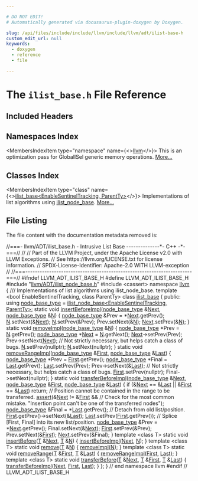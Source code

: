 ```yaml
---

# DO NOT EDIT!
# Automatically generated via docusaurus-plugin-doxygen by Doxygen.

slug: /api/files/include/include/llvm/include/llvm/adt/ilist-base-h
custom_edit_url: null
keywords:
  - doxygen
  - reference
  - file

---
```





# The `ilist_base.h` File Reference

<DoxygenPage pluginConfig={pluginConfig}>



## Included Headers

<IncludesList>
<IncludesListItem
  filePath="llvm/ADT/ilist_node_base.h"
  permalink="/docs/api/files/include/include/llvm/include/llvm/adt/ilist-node-base-h"
  isLocal="true" />
<IncludesListItem
  filePath="cassert"
  permalink=""
  isLocal="false" />
</IncludesList>

## Namespaces Index

<MembersIndex>

<MembersIndexItem
  type="namespace"
  name={<><a href="/docs/api/namespaces/llvm">llvm</a></>}>
This is an optimization pass for GlobalISel generic memory operations. <a href="/docs/api/namespaces/llvm/#details">More...</a>
</MembersIndexItem>

</MembersIndex>

## Classes Index

<MembersIndex>

<MembersIndexItem
  type="class"
  name={<><a href="/docs/api/classes/llvm/ilist-base">ilist_base&lt;EnableSentinelTracking, ParentTy&gt;</a></>}>
Implementations of list algorithms using <a href="/docs/api/classes/llvm/ilist-node-base">ilist&#95;node&#95;base</a>. <a href="/docs/api/classes/llvm/ilist-base/#details">More...</a>
</MembersIndexItem>

</MembersIndex>


## File Listing

The file content with the documentation metadata removed is:

<ProgramListing>

<Link id="l00001" /><CodeLine lineNumber="1"><Highlight kind="comment">//===- llvm/ADT/ilist&#95;base.h - Intrusive List Base --------------&#42;- C++ -&#42;-===//</Highlight><Highlight kind="normal"></Highlight></CodeLine>
<Link id="l00002" /><CodeLine lineNumber="2"><Highlight kind="normal"></Highlight><Highlight kind="comment">//</Highlight><Highlight kind="normal"></Highlight></CodeLine>
<Link id="l00003" /><CodeLine lineNumber="3"><Highlight kind="normal"></Highlight><Highlight kind="comment">// Part of the LLVM Project, under the Apache License v2.0 with LLVM Exceptions.</Highlight><Highlight kind="normal"></Highlight></CodeLine>
<Link id="l00004" /><CodeLine lineNumber="4"><Highlight kind="normal"></Highlight><Highlight kind="comment">// See https://llvm.org/LICENSE.txt for license information.</Highlight><Highlight kind="normal"></Highlight></CodeLine>
<Link id="l00005" /><CodeLine lineNumber="5"><Highlight kind="normal"></Highlight><Highlight kind="comment">// SPDX-License-Identifier: Apache-2.0 WITH LLVM-exception</Highlight><Highlight kind="normal"></Highlight></CodeLine>
<Link id="l00006" /><CodeLine lineNumber="6"><Highlight kind="normal"></Highlight><Highlight kind="comment">//</Highlight><Highlight kind="normal"></Highlight></CodeLine>
<Link id="l00007" /><CodeLine lineNumber="7"><Highlight kind="normal"></Highlight><Highlight kind="comment">//===----------------------------------------------------------------------===//</Highlight><Highlight kind="normal"></Highlight></CodeLine>
<Link id="l00008" /><CodeLine lineNumber="8"><Highlight kind="normal"></Highlight></CodeLine>
<Link id="l00009" /><CodeLine lineNumber="9"><Highlight kind="normal"></Highlight><Highlight kind="preprocessor">#ifndef LLVM&#95;ADT&#95;ILIST&#95;BASE&#95;H</Highlight><Highlight kind="normal"></Highlight></CodeLine>
<Link id="l00010" /><CodeLine lineNumber="10"><Highlight kind="normal"></Highlight><Highlight kind="preprocessor">#define LLVM&#95;ADT&#95;ILIST&#95;BASE&#95;H</Highlight><Highlight kind="normal"></Highlight></CodeLine>
<Link id="l00011" /><CodeLine lineNumber="11"><Highlight kind="normal"></Highlight></CodeLine>
<Link id="l00012" /><CodeLine lineNumber="12"><Highlight kind="normal"></Highlight><Highlight kind="preprocessor">#include &quot;<a href="/docs/api/files/include/include/llvm/include/llvm/adt/ilist-node-base-h">llvm/ADT/ilist&#95;node&#95;base.h</a>&quot;</Highlight><Highlight kind="normal"></Highlight></CodeLine>
<Link id="l00013" /><CodeLine lineNumber="13"><Highlight kind="normal"></Highlight><Highlight kind="preprocessor">#include &lt;cassert&gt;</Highlight><Highlight kind="normal"></Highlight></CodeLine>
<Link id="l00014" /><CodeLine lineNumber="14"><Highlight kind="normal"></Highlight></CodeLine>
<Link id="l00015" /><CodeLine lineNumber="15"><Highlight kind="normal"></Highlight><Highlight kind="keyword">namespace </Highlight><Highlight kind="normal"><a href="/docs/api/namespaces/llvm">llvm</a> &#123;</Highlight></CodeLine>
<Link id="l00016" /><CodeLine lineNumber="16"><Highlight kind="normal"></Highlight><Highlight kind="comment"></Highlight></CodeLine>
<Link id="l00017" /><CodeLine lineNumber="17"><Highlight kind="comment">/// Implementations of list algorithms using ilist&#95;node&#95;base.</Highlight><Highlight kind="normal"></Highlight></CodeLine>
<Link id="l00018" /><CodeLine lineNumber="18" lineLink="/docs/api/classes/llvm/ilist-base"><Highlight kind="normal"></Highlight><Highlight kind="keyword">template</Highlight><Highlight kind="normal"> &lt;</Highlight><Highlight kind="keywordtype">bool</Highlight><Highlight kind="normal"> EnableSentinelTracking, </Highlight><Highlight kind="keyword">class</Highlight><Highlight kind="normal"> ParentTy&gt; </Highlight><Highlight kind="keyword">class </Highlight><Highlight kind="normal"><a href="/docs/api/classes/llvm/ilist-base">ilist&#95;base</a> &#123;</Highlight></CodeLine>
<Link id="l00019" /><CodeLine lineNumber="19"><Highlight kind="normal"></Highlight><Highlight kind="keyword">public</Highlight><Highlight kind="normal">:</Highlight></CodeLine>
<Link id="l00020" /><CodeLine lineNumber="20" lineLink="/docs/api/classes/llvm/ilist-base/#abe47d4fa96e6631c02fcb0131369338b"><Highlight kind="normal">  </Highlight><Highlight kind="keyword">using </Highlight><Highlight kind="normal"><a href="/docs/api/classes/llvm/ilist-base/#abe47d4fa96e6631c02fcb0131369338b">node&#95;base&#95;type</a> = <a href="/docs/api/classes/llvm/ilist-node-base">ilist&#95;node&#95;base&lt;EnableSentinelTracking, ParentTy&gt;</a>;</Highlight></CodeLine>
<Link id="l00021" /><CodeLine lineNumber="21"><Highlight kind="normal"></Highlight></CodeLine>
<Link id="l00022" /><CodeLine lineNumber="22" lineLink="/docs/api/classes/llvm/ilist-base/#a85aca1fb71993a8a1110e0138e8b1616"><Highlight kind="normal">  </Highlight><Highlight kind="keyword">static</Highlight><Highlight kind="normal"> </Highlight><Highlight kind="keywordtype">void</Highlight><Highlight kind="normal"> <a href="/docs/api/classes/llvm/ilist-base/#a85aca1fb71993a8a1110e0138e8b1616">insertBeforeImpl</a>(<a href="/docs/api/classes/llvm/ilist-base/#abe47d4fa96e6631c02fcb0131369338b">node&#95;base&#95;type</a> &amp;<a href="/docs/api/namespaces/llvm/#ab13c360340346d082b959b8cd79f2c1a">Next</a>, <a href="/docs/api/classes/llvm/ilist-base/#abe47d4fa96e6631c02fcb0131369338b">node&#95;base&#95;type</a> &amp;<a href="/docs/api/files/lib/lib/support/regcomp-c/#a0240ac851181b84ac374872dc5434ee4">N</a>) &#123;</Highlight></CodeLine>
<Link id="l00023" /><CodeLine lineNumber="23"><Highlight kind="normal">    <a href="/docs/api/classes/llvm/ilist-base/#abe47d4fa96e6631c02fcb0131369338b">node&#95;base&#95;type</a> &amp;Prev = &#42;<a href="/docs/api/namespaces/llvm/#ab13c360340346d082b959b8cd79f2c1a">Next</a>.getPrev();</Highlight></CodeLine>
<Link id="l00024" /><CodeLine lineNumber="24"><Highlight kind="normal">    <a href="/docs/api/files/lib/lib/support/regcomp-c/#a0240ac851181b84ac374872dc5434ee4">N</a>.setNext(&amp;<a href="/docs/api/namespaces/llvm/#ab13c360340346d082b959b8cd79f2c1a">Next</a>);</Highlight></CodeLine>
<Link id="l00025" /><CodeLine lineNumber="25"><Highlight kind="normal">    <a href="/docs/api/files/lib/lib/support/regcomp-c/#a0240ac851181b84ac374872dc5434ee4">N</a>.setPrev(&amp;Prev);</Highlight></CodeLine>
<Link id="l00026" /><CodeLine lineNumber="26"><Highlight kind="normal">    Prev.setNext(&amp;<a href="/docs/api/files/lib/lib/support/regcomp-c/#a0240ac851181b84ac374872dc5434ee4">N</a>);</Highlight></CodeLine>
<Link id="l00027" /><CodeLine lineNumber="27"><Highlight kind="normal">    <a href="/docs/api/namespaces/llvm/#ab13c360340346d082b959b8cd79f2c1a">Next</a>.setPrev(&amp;<a href="/docs/api/files/lib/lib/support/regcomp-c/#a0240ac851181b84ac374872dc5434ee4">N</a>);</Highlight></CodeLine>
<Link id="l00028" /><CodeLine lineNumber="28"><Highlight kind="normal">  &#125;</Highlight></CodeLine>
<Link id="l00029" /><CodeLine lineNumber="29"><Highlight kind="normal"></Highlight></CodeLine>
<Link id="l00030" /><CodeLine lineNumber="30" lineLink="/docs/api/classes/llvm/ilist-base/#ad192ebc3fb2e80bae6d62b0f80446ae5"><Highlight kind="normal">  </Highlight><Highlight kind="keyword">static</Highlight><Highlight kind="normal"> </Highlight><Highlight kind="keywordtype">void</Highlight><Highlight kind="normal"> <a href="/docs/api/classes/llvm/ilist-base/#ad192ebc3fb2e80bae6d62b0f80446ae5">removeImpl</a>(<a href="/docs/api/classes/llvm/ilist-base/#abe47d4fa96e6631c02fcb0131369338b">node&#95;base&#95;type</a> &amp;<a href="/docs/api/files/lib/lib/support/regcomp-c/#a0240ac851181b84ac374872dc5434ee4">N</a>) &#123;</Highlight></CodeLine>
<Link id="l00031" /><CodeLine lineNumber="31"><Highlight kind="normal">    <a href="/docs/api/classes/llvm/ilist-base/#abe47d4fa96e6631c02fcb0131369338b">node&#95;base&#95;type</a> &#42;Prev = <a href="/docs/api/files/lib/lib/support/regcomp-c/#a0240ac851181b84ac374872dc5434ee4">N</a>.getPrev();</Highlight></CodeLine>
<Link id="l00032" /><CodeLine lineNumber="32"><Highlight kind="normal">    <a href="/docs/api/classes/llvm/ilist-base/#abe47d4fa96e6631c02fcb0131369338b">node&#95;base&#95;type</a> &#42;<a href="/docs/api/namespaces/llvm/#ab13c360340346d082b959b8cd79f2c1a">Next</a> = <a href="/docs/api/files/lib/lib/support/regcomp-c/#a0240ac851181b84ac374872dc5434ee4">N</a>.getNext();</Highlight></CodeLine>
<Link id="l00033" /><CodeLine lineNumber="33"><Highlight kind="normal">    <a href="/docs/api/namespaces/llvm/#ab13c360340346d082b959b8cd79f2c1a">Next</a>-&gt;setPrev(Prev);</Highlight></CodeLine>
<Link id="l00034" /><CodeLine lineNumber="34"><Highlight kind="normal">    Prev-&gt;setNext(<a href="/docs/api/namespaces/llvm/#ab13c360340346d082b959b8cd79f2c1a">Next</a>);</Highlight></CodeLine>
<Link id="l00035" /><CodeLine lineNumber="35"><Highlight kind="normal"></Highlight></CodeLine>
<Link id="l00036" /><CodeLine lineNumber="36"><Highlight kind="normal">    </Highlight><Highlight kind="comment">// Not strictly necessary, but helps catch a class of bugs.</Highlight><Highlight kind="normal"></Highlight></CodeLine>
<Link id="l00037" /><CodeLine lineNumber="37"><Highlight kind="normal">    <a href="/docs/api/files/lib/lib/support/regcomp-c/#a0240ac851181b84ac374872dc5434ee4">N</a>.setPrev(</Highlight><Highlight kind="keyword">nullptr</Highlight><Highlight kind="normal">);</Highlight></CodeLine>
<Link id="l00038" /><CodeLine lineNumber="38"><Highlight kind="normal">    <a href="/docs/api/files/lib/lib/support/regcomp-c/#a0240ac851181b84ac374872dc5434ee4">N</a>.setNext(</Highlight><Highlight kind="keyword">nullptr</Highlight><Highlight kind="normal">);</Highlight></CodeLine>
<Link id="l00039" /><CodeLine lineNumber="39"><Highlight kind="normal">  &#125;</Highlight></CodeLine>
<Link id="l00040" /><CodeLine lineNumber="40"><Highlight kind="normal"></Highlight></CodeLine>
<Link id="l00041" /><CodeLine lineNumber="41" lineLink="/docs/api/classes/llvm/ilist-base/#a7c843470909d2fe49a96e4237511b5d6"><Highlight kind="normal">  </Highlight><Highlight kind="keyword">static</Highlight><Highlight kind="normal"> </Highlight><Highlight kind="keywordtype">void</Highlight><Highlight kind="normal"> <a href="/docs/api/classes/llvm/ilist-base/#a7c843470909d2fe49a96e4237511b5d6">removeRangeImpl</a>(<a href="/docs/api/classes/llvm/ilist-base/#abe47d4fa96e6631c02fcb0131369338b">node&#95;base&#95;type</a> &amp;<a href="/docs/api/namespaces/llvm/#a9eb4f5b98b70ee4fab9614ed58282c1fa7fb55ed0b7a30342ba6da306428cae04">First</a>, <a href="/docs/api/classes/llvm/ilist-base/#abe47d4fa96e6631c02fcb0131369338b">node&#95;base&#95;type</a> &amp;<a href="/docs/api/namespaces/llvm/#ac10d13c57a7adf4a1f140afd5321309bad55b30607c2a9a2616347d6edb789f6b">Last</a>) &#123;</Highlight></CodeLine>
<Link id="l00042" /><CodeLine lineNumber="42"><Highlight kind="normal">    <a href="/docs/api/classes/llvm/ilist-base/#abe47d4fa96e6631c02fcb0131369338b">node&#95;base&#95;type</a> &#42;Prev = <a href="/docs/api/namespaces/llvm/#a9eb4f5b98b70ee4fab9614ed58282c1fa7fb55ed0b7a30342ba6da306428cae04">First</a>.getPrev();</Highlight></CodeLine>
<Link id="l00043" /><CodeLine lineNumber="43"><Highlight kind="normal">    <a href="/docs/api/classes/llvm/ilist-base/#abe47d4fa96e6631c02fcb0131369338b">node&#95;base&#95;type</a> &#42;Final = <a href="/docs/api/namespaces/llvm/#ac10d13c57a7adf4a1f140afd5321309bad55b30607c2a9a2616347d6edb789f6b">Last</a>.getPrev();</Highlight></CodeLine>
<Link id="l00044" /><CodeLine lineNumber="44"><Highlight kind="normal">    <a href="/docs/api/namespaces/llvm/#ac10d13c57a7adf4a1f140afd5321309bad55b30607c2a9a2616347d6edb789f6b">Last</a>.setPrev(Prev);</Highlight></CodeLine>
<Link id="l00045" /><CodeLine lineNumber="45"><Highlight kind="normal">    Prev-&gt;setNext(&amp;<a href="/docs/api/namespaces/llvm/#ac10d13c57a7adf4a1f140afd5321309bad55b30607c2a9a2616347d6edb789f6b">Last</a>);</Highlight></CodeLine>
<Link id="l00046" /><CodeLine lineNumber="46"><Highlight kind="normal"></Highlight></CodeLine>
<Link id="l00047" /><CodeLine lineNumber="47"><Highlight kind="normal">    </Highlight><Highlight kind="comment">// Not strictly necessary, but helps catch a class of bugs.</Highlight><Highlight kind="normal"></Highlight></CodeLine>
<Link id="l00048" /><CodeLine lineNumber="48"><Highlight kind="normal">    <a href="/docs/api/namespaces/llvm/#a9eb4f5b98b70ee4fab9614ed58282c1fa7fb55ed0b7a30342ba6da306428cae04">First</a>.setPrev(</Highlight><Highlight kind="keyword">nullptr</Highlight><Highlight kind="normal">);</Highlight></CodeLine>
<Link id="l00049" /><CodeLine lineNumber="49"><Highlight kind="normal">    Final-&gt;setNext(</Highlight><Highlight kind="keyword">nullptr</Highlight><Highlight kind="normal">);</Highlight></CodeLine>
<Link id="l00050" /><CodeLine lineNumber="50"><Highlight kind="normal">  &#125;</Highlight></CodeLine>
<Link id="l00051" /><CodeLine lineNumber="51"><Highlight kind="normal"></Highlight></CodeLine>
<Link id="l00052" /><CodeLine lineNumber="52" lineLink="/docs/api/classes/llvm/ilist-base/#aad532883477da5efb732a999d670e6d6"><Highlight kind="normal">  </Highlight><Highlight kind="keyword">static</Highlight><Highlight kind="normal"> </Highlight><Highlight kind="keywordtype">void</Highlight><Highlight kind="normal"> <a href="/docs/api/classes/llvm/ilist-base/#aad532883477da5efb732a999d670e6d6">transferBeforeImpl</a>(<a href="/docs/api/classes/llvm/ilist-base/#abe47d4fa96e6631c02fcb0131369338b">node&#95;base&#95;type</a> &amp;<a href="/docs/api/namespaces/llvm/#ab13c360340346d082b959b8cd79f2c1a">Next</a>, <a href="/docs/api/classes/llvm/ilist-base/#abe47d4fa96e6631c02fcb0131369338b">node&#95;base&#95;type</a> &amp;<a href="/docs/api/namespaces/llvm/#a9eb4f5b98b70ee4fab9614ed58282c1fa7fb55ed0b7a30342ba6da306428cae04">First</a>,</Highlight></CodeLine>
<Link id="l00053" /><CodeLine lineNumber="53"><Highlight kind="normal">                                 <a href="/docs/api/classes/llvm/ilist-base/#abe47d4fa96e6631c02fcb0131369338b">node&#95;base&#95;type</a> &amp;<a href="/docs/api/namespaces/llvm/#ac10d13c57a7adf4a1f140afd5321309bad55b30607c2a9a2616347d6edb789f6b">Last</a>) &#123;</Highlight></CodeLine>
<Link id="l00054" /><CodeLine lineNumber="54"><Highlight kind="normal">    </Highlight><Highlight kind="keywordflow">if</Highlight><Highlight kind="normal"> (&amp;<a href="/docs/api/namespaces/llvm/#ab13c360340346d082b959b8cd79f2c1a">Next</a> == &amp;<a href="/docs/api/namespaces/llvm/#ac10d13c57a7adf4a1f140afd5321309bad55b30607c2a9a2616347d6edb789f6b">Last</a> || &amp;<a href="/docs/api/namespaces/llvm/#a9eb4f5b98b70ee4fab9614ed58282c1fa7fb55ed0b7a30342ba6da306428cae04">First</a> == &amp;<a href="/docs/api/namespaces/llvm/#ac10d13c57a7adf4a1f140afd5321309bad55b30607c2a9a2616347d6edb789f6b">Last</a>)</Highlight></CodeLine>
<Link id="l00055" /><CodeLine lineNumber="55"><Highlight kind="normal">      </Highlight><Highlight kind="keywordflow">return</Highlight><Highlight kind="normal">;</Highlight></CodeLine>
<Link id="l00056" /><CodeLine lineNumber="56"><Highlight kind="normal"></Highlight></CodeLine>
<Link id="l00057" /><CodeLine lineNumber="57"><Highlight kind="normal">    </Highlight><Highlight kind="comment">// Position cannot be contained in the range to be transferred.</Highlight><Highlight kind="normal"></Highlight></CodeLine>
<Link id="l00058" /><CodeLine lineNumber="58"><Highlight kind="normal">    <a href="/docs/api/files/lib/lib/target/lib/target/amdgpu/silowercontrolflow-cpp/#a4868c5d81c5ccc98c47aeab6244346a0">assert</a>(&amp;<a href="/docs/api/namespaces/llvm/#ab13c360340346d082b959b8cd79f2c1a">Next</a> != &amp;<a href="/docs/api/namespaces/llvm/#a9eb4f5b98b70ee4fab9614ed58282c1fa7fb55ed0b7a30342ba6da306428cae04">First</a> &amp;&amp;</Highlight></CodeLine>
<Link id="l00059" /><CodeLine lineNumber="59"><Highlight kind="normal">           </Highlight><Highlight kind="comment">// Check for the most common mistake.</Highlight><Highlight kind="normal"></Highlight></CodeLine>
<Link id="l00060" /><CodeLine lineNumber="60"><Highlight kind="normal">           </Highlight><Highlight kind="stringliteral">&quot;Insertion point can&#39;t be one of the transferred nodes&quot;</Highlight><Highlight kind="normal">);</Highlight></CodeLine>
<Link id="l00061" /><CodeLine lineNumber="61"><Highlight kind="normal"></Highlight></CodeLine>
<Link id="l00062" /><CodeLine lineNumber="62"><Highlight kind="normal">    <a href="/docs/api/classes/llvm/ilist-base/#abe47d4fa96e6631c02fcb0131369338b">node&#95;base&#95;type</a> &amp;Final = &#42;<a href="/docs/api/namespaces/llvm/#ac10d13c57a7adf4a1f140afd5321309bad55b30607c2a9a2616347d6edb789f6b">Last</a>.getPrev();</Highlight></CodeLine>
<Link id="l00063" /><CodeLine lineNumber="63"><Highlight kind="normal"></Highlight></CodeLine>
<Link id="l00064" /><CodeLine lineNumber="64"><Highlight kind="normal">    </Highlight><Highlight kind="comment">// Detach from old list/position.</Highlight><Highlight kind="normal"></Highlight></CodeLine>
<Link id="l00065" /><CodeLine lineNumber="65"><Highlight kind="normal">    <a href="/docs/api/namespaces/llvm/#a9eb4f5b98b70ee4fab9614ed58282c1fa7fb55ed0b7a30342ba6da306428cae04">First</a>.getPrev()-&gt;setNext(&amp;<a href="/docs/api/namespaces/llvm/#ac10d13c57a7adf4a1f140afd5321309bad55b30607c2a9a2616347d6edb789f6b">Last</a>);</Highlight></CodeLine>
<Link id="l00066" /><CodeLine lineNumber="66"><Highlight kind="normal">    <a href="/docs/api/namespaces/llvm/#ac10d13c57a7adf4a1f140afd5321309bad55b30607c2a9a2616347d6edb789f6b">Last</a>.setPrev(<a href="/docs/api/namespaces/llvm/#a9eb4f5b98b70ee4fab9614ed58282c1fa7fb55ed0b7a30342ba6da306428cae04">First</a>.getPrev());</Highlight></CodeLine>
<Link id="l00067" /><CodeLine lineNumber="67"><Highlight kind="normal"></Highlight></CodeLine>
<Link id="l00068" /><CodeLine lineNumber="68"><Highlight kind="normal">    </Highlight><Highlight kind="comment">// Splice &#91;First, Final&#93; into its new list/position.</Highlight><Highlight kind="normal"></Highlight></CodeLine>
<Link id="l00069" /><CodeLine lineNumber="69"><Highlight kind="normal">    <a href="/docs/api/classes/llvm/ilist-base/#abe47d4fa96e6631c02fcb0131369338b">node&#95;base&#95;type</a> &amp;Prev = &#42;<a href="/docs/api/namespaces/llvm/#ab13c360340346d082b959b8cd79f2c1a">Next</a>.getPrev();</Highlight></CodeLine>
<Link id="l00070" /><CodeLine lineNumber="70"><Highlight kind="normal">    Final.setNext(&amp;<a href="/docs/api/namespaces/llvm/#ab13c360340346d082b959b8cd79f2c1a">Next</a>);</Highlight></CodeLine>
<Link id="l00071" /><CodeLine lineNumber="71"><Highlight kind="normal">    <a href="/docs/api/namespaces/llvm/#a9eb4f5b98b70ee4fab9614ed58282c1fa7fb55ed0b7a30342ba6da306428cae04">First</a>.setPrev(&amp;Prev);</Highlight></CodeLine>
<Link id="l00072" /><CodeLine lineNumber="72"><Highlight kind="normal">    Prev.setNext(&amp;<a href="/docs/api/namespaces/llvm/#a9eb4f5b98b70ee4fab9614ed58282c1fa7fb55ed0b7a30342ba6da306428cae04">First</a>);</Highlight></CodeLine>
<Link id="l00073" /><CodeLine lineNumber="73"><Highlight kind="normal">    <a href="/docs/api/namespaces/llvm/#ab13c360340346d082b959b8cd79f2c1a">Next</a>.setPrev(&amp;Final);</Highlight></CodeLine>
<Link id="l00074" /><CodeLine lineNumber="74"><Highlight kind="normal">  &#125;</Highlight></CodeLine>
<Link id="l00075" /><CodeLine lineNumber="75"><Highlight kind="normal"></Highlight></CodeLine>
<Link id="l00076" /><CodeLine lineNumber="76" lineLink="/docs/api/classes/llvm/ilist-base/#a6249803574fbf238e8fd351266899aea"><Highlight kind="normal">  </Highlight><Highlight kind="keyword">template</Highlight><Highlight kind="normal"> &lt;</Highlight><Highlight kind="keyword">class</Highlight><Highlight kind="normal"> T&gt; </Highlight><Highlight kind="keyword">static</Highlight><Highlight kind="normal"> </Highlight><Highlight kind="keywordtype">void</Highlight><Highlight kind="normal"> <a href="/docs/api/classes/llvm/ilist-base/#a6249803574fbf238e8fd351266899aea">insertBefore</a>(<a href="/docs/api/files/lib/lib/target/lib/target/mips/mips16isellowering-cpp/#a0acb682b8260ab1c60b918599864e2e5">T</a> &amp;<a href="/docs/api/namespaces/llvm/#ab13c360340346d082b959b8cd79f2c1a">Next</a>, <a href="/docs/api/files/lib/lib/target/lib/target/mips/mips16isellowering-cpp/#a0acb682b8260ab1c60b918599864e2e5">T</a> &amp;<a href="/docs/api/files/lib/lib/support/regcomp-c/#a0240ac851181b84ac374872dc5434ee4">N</a>) &#123;</Highlight></CodeLine>
<Link id="l00077" /><CodeLine lineNumber="77"><Highlight kind="normal">    <a href="/docs/api/classes/llvm/ilist-base/#a85aca1fb71993a8a1110e0138e8b1616">insertBeforeImpl</a>(<a href="/docs/api/namespaces/llvm/#ab13c360340346d082b959b8cd79f2c1a">Next</a>, <a href="/docs/api/files/lib/lib/support/regcomp-c/#a0240ac851181b84ac374872dc5434ee4">N</a>);</Highlight></CodeLine>
<Link id="l00078" /><CodeLine lineNumber="78"><Highlight kind="normal">  &#125;</Highlight></CodeLine>
<Link id="l00079" /><CodeLine lineNumber="79"><Highlight kind="normal"></Highlight></CodeLine>
<Link id="l00080" /><CodeLine lineNumber="80" lineLink="/docs/api/classes/llvm/ilist-base/#ab0e773629519dab96a519c567524ba65"><Highlight kind="normal">  </Highlight><Highlight kind="keyword">template</Highlight><Highlight kind="normal"> &lt;</Highlight><Highlight kind="keyword">class</Highlight><Highlight kind="normal"> T&gt; </Highlight><Highlight kind="keyword">static</Highlight><Highlight kind="normal"> </Highlight><Highlight kind="keywordtype">void</Highlight><Highlight kind="normal"> <a href="/docs/api/classes/llvm/ilist-base/#ab0e773629519dab96a519c567524ba65">remove</a>(<a href="/docs/api/files/lib/lib/target/lib/target/mips/mips16isellowering-cpp/#a0acb682b8260ab1c60b918599864e2e5">T</a> &amp;<a href="/docs/api/files/lib/lib/support/regcomp-c/#a0240ac851181b84ac374872dc5434ee4">N</a>) &#123; <a href="/docs/api/classes/llvm/ilist-base/#ad192ebc3fb2e80bae6d62b0f80446ae5">removeImpl</a>(<a href="/docs/api/files/lib/lib/support/regcomp-c/#a0240ac851181b84ac374872dc5434ee4">N</a>); &#125;</Highlight></CodeLine>
<Link id="l00081" /><CodeLine lineNumber="81" lineLink="/docs/api/classes/llvm/ilist-base/#a2e25ae196c2a8d270baf2aa6490ead20"><Highlight kind="normal">  </Highlight><Highlight kind="keyword">template</Highlight><Highlight kind="normal"> &lt;</Highlight><Highlight kind="keyword">class</Highlight><Highlight kind="normal"> T&gt; </Highlight><Highlight kind="keyword">static</Highlight><Highlight kind="normal"> </Highlight><Highlight kind="keywordtype">void</Highlight><Highlight kind="normal"> <a href="/docs/api/classes/llvm/ilist-base/#a2e25ae196c2a8d270baf2aa6490ead20">removeRange</a>(<a href="/docs/api/files/lib/lib/target/lib/target/mips/mips16isellowering-cpp/#a0acb682b8260ab1c60b918599864e2e5">T</a> &amp;<a href="/docs/api/namespaces/llvm/#a9eb4f5b98b70ee4fab9614ed58282c1fa7fb55ed0b7a30342ba6da306428cae04">First</a>, <a href="/docs/api/files/lib/lib/target/lib/target/mips/mips16isellowering-cpp/#a0acb682b8260ab1c60b918599864e2e5">T</a> &amp;<a href="/docs/api/namespaces/llvm/#ac10d13c57a7adf4a1f140afd5321309bad55b30607c2a9a2616347d6edb789f6b">Last</a>) &#123;</Highlight></CodeLine>
<Link id="l00082" /><CodeLine lineNumber="82"><Highlight kind="normal">    <a href="/docs/api/classes/llvm/ilist-base/#a7c843470909d2fe49a96e4237511b5d6">removeRangeImpl</a>(<a href="/docs/api/namespaces/llvm/#a9eb4f5b98b70ee4fab9614ed58282c1fa7fb55ed0b7a30342ba6da306428cae04">First</a>, <a href="/docs/api/namespaces/llvm/#ac10d13c57a7adf4a1f140afd5321309bad55b30607c2a9a2616347d6edb789f6b">Last</a>);</Highlight></CodeLine>
<Link id="l00083" /><CodeLine lineNumber="83"><Highlight kind="normal">  &#125;</Highlight></CodeLine>
<Link id="l00084" /><CodeLine lineNumber="84"><Highlight kind="normal"></Highlight></CodeLine>
<Link id="l00085" /><CodeLine lineNumber="85" lineLink="/docs/api/classes/llvm/ilist-base/#ac9bfbba329d0bbb5177b6363f694e3b0"><Highlight kind="normal">  </Highlight><Highlight kind="keyword">template</Highlight><Highlight kind="normal"> &lt;</Highlight><Highlight kind="keyword">class</Highlight><Highlight kind="normal"> T&gt; </Highlight><Highlight kind="keyword">static</Highlight><Highlight kind="normal"> </Highlight><Highlight kind="keywordtype">void</Highlight><Highlight kind="normal"> <a href="/docs/api/classes/llvm/ilist-base/#ac9bfbba329d0bbb5177b6363f694e3b0">transferBefore</a>(<a href="/docs/api/files/lib/lib/target/lib/target/mips/mips16isellowering-cpp/#a0acb682b8260ab1c60b918599864e2e5">T</a> &amp;<a href="/docs/api/namespaces/llvm/#ab13c360340346d082b959b8cd79f2c1a">Next</a>, <a href="/docs/api/files/lib/lib/target/lib/target/mips/mips16isellowering-cpp/#a0acb682b8260ab1c60b918599864e2e5">T</a> &amp;<a href="/docs/api/namespaces/llvm/#a9eb4f5b98b70ee4fab9614ed58282c1fa7fb55ed0b7a30342ba6da306428cae04">First</a>, <a href="/docs/api/files/lib/lib/target/lib/target/mips/mips16isellowering-cpp/#a0acb682b8260ab1c60b918599864e2e5">T</a> &amp;<a href="/docs/api/namespaces/llvm/#ac10d13c57a7adf4a1f140afd5321309bad55b30607c2a9a2616347d6edb789f6b">Last</a>) &#123;</Highlight></CodeLine>
<Link id="l00086" /><CodeLine lineNumber="86"><Highlight kind="normal">    <a href="/docs/api/classes/llvm/ilist-base/#aad532883477da5efb732a999d670e6d6">transferBeforeImpl</a>(<a href="/docs/api/namespaces/llvm/#ab13c360340346d082b959b8cd79f2c1a">Next</a>, <a href="/docs/api/namespaces/llvm/#a9eb4f5b98b70ee4fab9614ed58282c1fa7fb55ed0b7a30342ba6da306428cae04">First</a>, <a href="/docs/api/namespaces/llvm/#ac10d13c57a7adf4a1f140afd5321309bad55b30607c2a9a2616347d6edb789f6b">Last</a>);</Highlight></CodeLine>
<Link id="l00087" /><CodeLine lineNumber="87"><Highlight kind="normal">  &#125;</Highlight></CodeLine>
<Link id="l00088" /><CodeLine lineNumber="88"><Highlight kind="normal">&#125;;</Highlight></CodeLine>
<Link id="l00089" /><CodeLine lineNumber="89"><Highlight kind="normal"></Highlight></CodeLine>
<Link id="l00090" /><CodeLine lineNumber="90"><Highlight kind="normal">&#125; </Highlight><Highlight kind="comment">// end namespace llvm</Highlight><Highlight kind="normal"></Highlight></CodeLine>
<Link id="l00091" /><CodeLine lineNumber="91"><Highlight kind="normal"></Highlight></CodeLine>
<Link id="l00092" /><CodeLine lineNumber="92"><Highlight kind="normal"></Highlight><Highlight kind="preprocessor">#endif </Highlight><Highlight kind="comment">// LLVM&#95;ADT&#95;ILIST&#95;BASE&#95;H</Highlight><Highlight kind="normal"></Highlight></CodeLine>

</ProgramListing>


</DoxygenPage>
